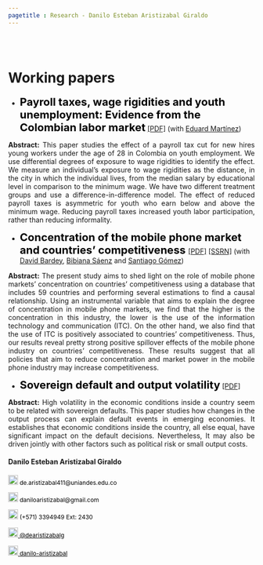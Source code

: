 ```yaml
---
pagetitle : Research - Danilo Esteban Aristizabal Giraldo
---
```


<br>  </br> <!--- Agrega lineas en blanco --->

# Working papers

<p>  </p> <!--- Agrega una linea en blanco --->

<!------------- Panel de la izquierda ------------->
<div class="col-sm-9">

<!--- Documento 1 --->

* <strong style="color:black;font-size:22px;"> Payroll taxes, wage rigidities and youth unemployment: Evidence from the Colombian labor market</strong> [[PDF]](https://danilo-aristizabal.github.io/research/youth_unemployment/taxes_and_youth_unemployment.pdf) (with [Eduard Martínez](http://eduard-martinez.github.io))

 <p align="justify"> **Abstract:** This paper studies the effect of a payroll tax cut for new hires young workers under the age of
28 in Colombia on youth employment. We use differential degrees of exposure to wage rigidities to identify the effect. We measure an individual’s exposure to wage rigidities as the distance, in the city in which the individual lives, from the median salary by educational level in comparison
to the minimum wage. We have two different treatment groups and use a difference-in-difference model. The effect of reduced payroll taxes is asymmetric for youth who earn below and above the minimum wage. Reducing payroll taxes increased youth labor participation, rather than reducing
informality. </p>

<!--- Documento 2 --->

* <strong style="color:black;font-size:22px;"> Concentration of the mobile phone market and countries' competitiveness </strong>[[PDF]](https://danilo-aristizabal.github.io/research/mobile_market/Concentration_of_the_Mobile_Market_in_Colombia.pdf) [[SSRN]](https://papers.ssrn.com/sol3/papers.cfm?abstract_id=3714775) (with [David Bardey](https://sites.google.com/site/davidbardey/), [Bibiana Sáenz](https://www.linkedin.com/in/bibianasaenzbaquero/?originalSubdomain=co) and [Santiago Gómez](https://www.researchgate.net/profile/Jose_Gomez_Medina))

<p align="justify"> **Abstract:** The present study aims to shed light on the role of mobile phone markets’ concentration on countries’ competitiveness using a database that includes 59 countries and performing several estimations to find a causal relationship. Using an instrumental variable that aims to explain the degree of concentration in mobile phone markets, we find that the higher is the concentration in this industry, the lower is the use of the information technology and communication (ITC). On the other hand, we also find that the use of ITC is positively associated to countries' competitiveness. Thus, our results reveal pretty strong positive spillover effects of the mobile phone industry on countries' competitiveness. These results suggest that all policies that aim to reduce concentration and market power in the mobile phone industry may increase competitiveness.
 </p>

<!--- Documento 3 --->
* <strong style="color:black;font-size:22px;">Sovereign default and output volatility</strong> [[PDF]](https://danilo-aristizabal.github.io/research/sovereign_default/sovereign_default_and_output_volatility.pdf)

<p align="justify"> **Abstract:** High volatility in the economic conditions inside a country seem to be related with sovereign defaults. This paper studies how changes in the output process can explain default events in emerging economies. It establishes that economic conditions inside the country, all else equal, have significant impact on the default decisions. Nevertheless, It may also be driven jointly with other factors such as political risk or small output costs.
 </p>


</div>
<!------------- Panel de la izquierda ------------->


<!------------- Panel de la derecha ------------->
<div class="col-sm-3">

#### Danilo Esteban Aristizabal Giraldo
 
<!-- Correo -->
<p style="color:black;font-size:12px;"><img alt="Qries" src="./images/correo.png" width=20" height="20"> de.aristizabal411@uniandes.edu.co </img></p>

<!-- Correo -->
<p style="color:black;font-size:12px;"><img alt="Qries" src="./images/correo.png" width=20" height="20"> daniloaristizabal@gmail.com </img></p>

<!-- Tel -->
<p style="color:black;font-size:12px;"><img alt="Qries" src="./images/tel.png" width=20" height="20"> (+571) 3394949 Ext: 2430</img></p>

<!-- Twitter -->
 <a href="https://twitter.com/dearistizabalg" style="color:black;font-size:12px;"> <img alt="Qries" src="./images/twitter.jpg" width=20" height="20">  @dearistizabalg</a> 

<!-- GitHub -->
<a href="https://github.com/danilo-aristizabal" style="color:black;font-size:12px;"> <img alt="Qries" src="./images/github.png" width=20" height="20">  danilo-aristizabal</a>
</div>
<!------------- Panel de la derecha ------------->



<br>  </br> <!--- Agrega lineas en blanco --->